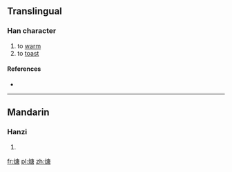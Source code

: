 ==Translingual==

===Han character===
{{Han char|rn=86|rad=火|as=10|sn=14|four=9086<sub>7</sub>|canj=火戈中口 (FILR)}}

# to [[warm]]
# to [[toast]]

====References====
* {{Han ref|kx=0678.220|dkj=19269|dj=1090.130|hdz=32224.110|uh=717B|ud=29051|bh=E2C1|bd=58049}}

----

==Mandarin==

===Hanzi===
{{cmn-hanzi|pin=[[táng]] ([[tang2]])|wg=t'ang<sup>2</sup>}}

# {{defn|lang=cmn|sort=火10}}

[[fr:煻]]
[[pl:煻]]
[[zh:煻]]
